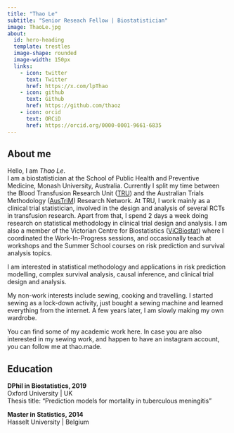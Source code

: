 ```yaml
---
title: "Thao Le"
subtitle: "Senior Reseach Fellow | Biostatistician"
image: ThaoLe.jpg
about:
  id: hero-heading
  template: trestles
  image-shape: rounded
  image-width: 150px
  links:
    - icon: twitter
      text: Twitter
      href: https://x.com/lpThao
    - icon: github
      text: Github
      href: https://github.com/thaoz
    - icon: orcid
      text: ORCiD
      href: https://orcid.org/0000-0001-9661-6835
---
```


::: {#hero-heading}
## About me
Hello, I am *Thao Le*.\
I am a biostatistician at the School of Public Health and Preventive Medicine, Monash University, Australia. Currently I split my time between the Blood Transfusion Research Unit ([TRU](https://www.monash.edu/medicine/sphpm/units/transfusionresearch)) and the Australian Trials Methodology ([AusTriM](https://www.monash.edu/medicine/sphpm/austrim/home)) Research Network. At TRU, I work mainly as a clinical trial statistician, involved in the design and analysis of several RCTs in transfusion research. Apart from that, I spend 2 days a week doing research on statistical methodology in clinical trial design and analysis. I am also a member of the Victorian Centre for Biostatistics ([ViCBiostat](https://www.vicbiostat.org.au)) where I coordinated the Work-In-Progress sessions, and occasionally teach at workshops and the Summer School courses on risk prediction and survival analysis topics.

I am interested in statistical methodology and applications in risk prediction modelling, complex survival analysis, causal inference, and clinical trial design and analysis.

My non-work interests include sewing, cooking and travelling. I started sewing as a lock-down activity, just bought a sewing machine and learned everything from the internet. A few years later, I am slowly making my own wardrobe.

You can find some of my academic work here. In case you are also interested in my sewing work, and happen to have an instagram account, you can follow me at thao.made.

## Education

**DPhil in Biostatistics, 2019**\
Oxford University \| UK\
Thesis title: "Prediction models for mortality in tuberculous meningitis"

**Master in Statistics, 2014**\
Hasselt University \| Belgium
:::
